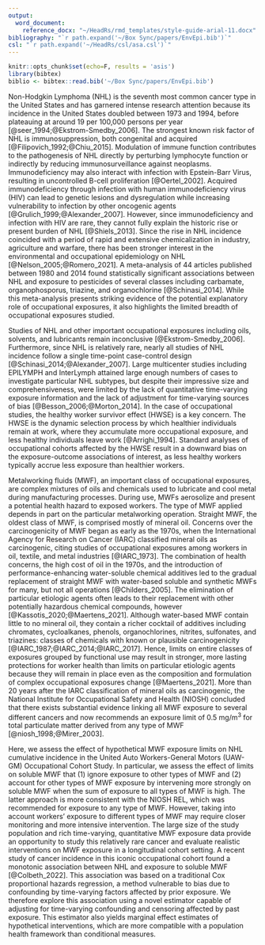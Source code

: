 ```yaml
---
output:
  word_document:
    reference_docx: "~/HeadRs/rmd_templates/style-guide-arial-11.docx"
bibliography: "`r path.expand('~/Box Sync/papers/EnvEpi.bib')`"
csl: "`r path.expand('~/HeadRs/csl/asa.csl')`"
---
```


```r
knitr::opts_chunk$set(echo=F, results = 'asis')
library(bibtex)
biblio <- bibtex::read.bib('~/Box Sync/papers/EnvEpi.bib')
```

Non-Hodgkin Lymphoma (NHL) is the seventh most common cancer type in the United States and has garnered intense research attention because its incidence in the United States doubled between 1973 and 1994, before plateauing at around 19 per 100,000 persons per year [@seer_1994;@Ekstrom-Smedby_2006]. The strongest known risk factor of NHL is immunosuppression, both congenital and acquired [@Filipovich_1992;@Chiu_2015]. Modulation of immune function contributes to the pathogenesis of NHL directly by perturbing lymphocyte function or indirectly by reducing immunosurveillance against neoplasms. Immunodeficiency may also interact with infection with Epstein-Barr Virus, resulting in uncontrolled B-cell proliferation [@Oertel_2002]. Acquired immunodeficiency through infection with human immunodeficiency virus (HIV) can lead to genetic lesions and dysregulation while increasing vulnerability to infection by other oncogenic agents [@Grulich_1999;@Alexander_2007]. However, since immunodeficiency and infection with HIV are rare, they cannot fully explain the historic rise or present burden of NHL [@Shiels_2013]. Since the rise in NHL incidence coincided with a period of rapid and extensive chemicalization in industry, agriculture and warfare, there has been stronger interest in the environmental and occupational epidemiology on NHL [@Nelson_2005;@Romero_2021]. A meta-analysis of 44 articles published between 1980 and 2014 found statistically significant associations between NHL and exposure to pesticides of several classes including carbamate, organophosporus, triazine, and organochlorine [@Schinasi_2014]. While this meta-analysis presents striking evidence of the potential explanatory role of occupational exposures, it also highlights the limited breadth of occupational exposures studied.

Studies of NHL and other important occupational exposures including oils, solvents, and lubricants remain inconclusive [@Ekstrom-Smedby_2006]. Furthermore, since NHL is relatively rare, nearly all studies of NHL incidence follow a single time-point case-control design [@Schinasi_2014;@Alexander_2007]. Large multicenter studies including EPILYMPH and InterLymph attained large enough numbers of cases to investigate particular NHL subtypes, but despite their impressive size and comprehensiveness, were limited by the lack of quantitative time-varying exposure information and the lack of adjustment for time-varying sources of bias [@Besson_2006;@Morton_2014]. In the case of occupational studies, the healthy worker survivor effect (HWSE) is a key concern. The HWSE is the dynamic selection process by which healthier individuals remain at work, where they accumulate more occupational exposure, and less healthy individuals leave work [@Arrighi_1994]. Standard analyses of occupational cohorts affected by the HWSE result in a downward bias on the exposure-outcome associations of interest, as less healthy workers typically accrue less exposure than healthier workers.

Metalworking fluids (MWF), an important class of occupational exposures, are complex mixtures of oils and chemicals used to lubricate and cool metal during manufacturing processes. During use, MWFs aerosolize and present a potential health hazard to exposed workers. The type of MWF applied depends in part on the particular metalworking operation. Straight MWF, the oldest class of MWF, is comprised mostly of mineral oil. Concerns over the carcinogenicity of MWF began as early as the 1970s, when the International Agency for Research on Cancer (IARC) classified mineral oils as carcinogenic, citing studies of occupational exposures among workers in oil, textile, and metal industries [@IARC_1973]. The combination of health concerns, the high cost of oil in the 1970s, and the introduction of performance-enhancing water-soluble chemical additives led to the gradual replacement of straight MWF with water-based soluble and synthetic MWFs for many, but not all operations [@Childers_2005]. The elimination of particular etiologic agents often leads to their replacement with other potentially hazardous chemical compounds, however [@Kassotis_2020;@Maertens_2021]. Although water-based MWF contain little to no mineral oil, they contain a richer cocktail of additives including chromates, cycloalkanes, phenols, organochlorines, nitrites, sulfonates, and triazines: classes of chemicals with known or plausible carcinogenicity [@IARC_1987;@IARC_2014;@IARC_2017]. Hence, limits on entire classes of exposures grouped by functional use may result in stronger, more lasting protections for worker health than limits on particular etiologic agents because they will remain in place even as the composition and formulation of complex occupational exposures change [@Maertens_2021]. More than 20 years after the IARC classification of mineral oils as carcinogenic, the National Institute for Occupational Safety and Health (NIOSH) concluded that there exists substantial evidence linking all MWF exposure to several different cancers and now recommends an exposure limit of 0.5 mg/m^3^ for total particulate matter derived from any type of MWF [@niosh_1998;@Mirer_2003].

Here, we assess the effect of hypothetical MWF exposure limits on NHL cumulative incidence in the United Auto Workers-General Motors (UAW-GM) Occupational Cohort Study. In particular, we assess the effect of limits on soluble MWF that (1) ignore exposure to other types of MWF and (2) account for other types of MWF exposure by intervening more strongly on soluble MWF when the sum of exposure to all types of MWF is high. The latter approach is more consistent with the NIOSH REL, which was recommended for exposure to any type of MWF. However, taking into account workers' exposure to different types of MWF may require closer monitoring and more intensive intervention. The large size of the study population and rich time-varying, quantitative MWF exposure data provide an opportunity to study this relatively rare cancer and evaluate realistic interventions on MWF exposure in a longitudinal cohort setting. A recent study of cancer incidence in this iconic occupational cohort found a monotonic association between NHL and exposure to soluble MWF [@Colbeth_2022]. This association was based on a traditional Cox proportional hazards regression, a method vulnerable to bias due to confounding by time-varying factors affected by prior exposure. We therefore explore this association using a novel estimator capable of adjusting for time-varying confounding and censoring affected by past exposure. This estimator also yields marginal effect estimates of hypothetical interventions, which are more compatible with a population health framework than conditional measures.